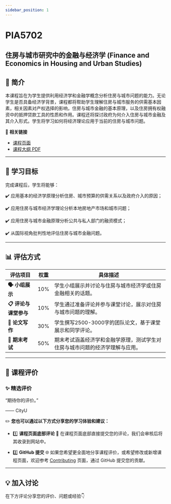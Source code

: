 ```yaml
---
sidebar_position: 1
---
```


# PIA5702
## 住房与城市研究中的金融与经济学 (Finance and Economics in Housing and Urban Studies)

## **📘 简介**
本课程旨在为学生提供利用经济学和金融学概念分析住房与城市问题的能力。无论学生是否具备经济学背景，课程都将帮助学生理解住房与城市服务的供需基本因素，相关因素对产权选择的影响，住房与城市金融的基本原理，以及住房拥有权融资中的抵押贷款工具的性质和作用。课程还将探讨政府为何介入住房与城市金融及其介入形式。学生将学习如何将经济理论应用于当前的住房与城市问题。

🔗 **相关链接**
- [课程页面](https://www.cityu.edu.hk/catalogue/pg/202526/course/PIA5702.htm)
- [课程大纲 PDF](https://www.cityu.edu.hk/catalogue/pg/202526/course/PIA5702.pdf)

---

## **🎯 学习目标**

完成课程后，学生将能够：

✔️ 应用基本的经济学原理分析住房、城市预算的供需关系以及政府介入的原因；

✔️ 应用住房与城市经济学理论分析本地房地产市场和城市问题；

✔️ 应用住房与城市金融原理分析公共与私人部门的融资模式；

✔️ 从国际视角批判性地评估住房与城市金融问题。

---

## **📊 评估方式**

| **评估项目**               | **权重** | **具体描述**                                                                                       |
|---------------------------|---------|---------------------------------------------------------------------------------------------------|
| **🗣️ 小组展示**             | 10%     | 学生小组展示并讨论与住房与城市经济学或住房金融相关的话题。                                        |
| **📋 评论与课堂参与**        | 10%     | 学生通过准备评论并参与课堂讨论，展示对住房与城市问题的理解。                                        |
| **📄 论文写作**             | 30%     | 学生撰写2500-3000字的团队论文，基于课堂展示和同学评论。                                               |
| **📅 期末考试**             | 50%     | 期末考试涵盖经济学和金融学原理，测试学生对住房与城市问题的经济学理解与应用。                         |

---

## **💬 课程评价**

### ✨ **精选评价**
<div className={commentStyles.commentBox}>
    <p className={commentStyles.commentText}>
        “期待你的评价。”
    </p>
    <p className={commentStyles.commentAuthor}>—— CityU</p>
</div>

✏️ **您也可以通过以下方式分享您的学习体验和建议：**

- 1️⃣ **课程页面底部评论**
💬 在课程页面底部直接提交您的评论，我们会审核后将其收录到网站中。

- 2️⃣ **GitHub 提交**
🌐 如果您希望更全面地分享课程评价，或希望修改或新增课程页面，欢迎参考 [Contributing](/contributing) 页面，通过 GitHub 提交您的贡献。

---

## **💡 加入讨论**

在下方评论分享您的评价、问题或经验👇
<Utterances />